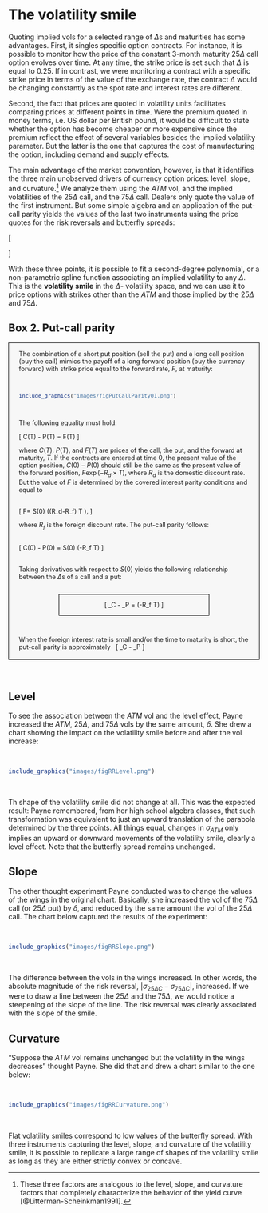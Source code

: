 # The volatility smile

Quoting implied vols for a selected range of $\Delta$s and maturities has some advantages. First, it singles specific option contracts. For instance, it is possible to monitor how the price of the constant 3-month maturity 25$\Delta$ call option evolves over time. At any time, the strike price is set such that $\Delta$ is equal to 0.25. If in contrast, we were monitoring a contract with a specific strike price in terms of the value of the exchange rate, the contract $\Delta$ would be changing constantly as the spot rate and interest rates are different. 

Second, the fact that prices are quoted in volatility units facilitates comparing prices at different points in time. Were the premium quoted in money terms, i.e. US dollar per British pound, it would be difficult to state whether the option has become cheaper or more expensive since the premium reflect the effect of several variables besides the implied volatility parameter. But the latter is the one that captures the cost of manufacturing the option, including demand and supply effects.

The main advantage of the market convention, however, is that it identifies the three main unobserved drivers of currency option prices: level, slope, and curvature.^[These three factors are analogous to the level, slope, and curvature factors that completely characterize the behavior of the yield curve [@Litterman-Scheinkman1991].] We analyze them using the $ATM$ vol, and the implied volatilities of the 25$\Delta$ call, and the 75$\Delta$ call. Dealers only quote the value of the first instrument. But some simple algebra and an application of the put-call parity yields the values of the last two instruments using the price quotes for the risk reversals and butterfly spreads:

\[
\begin{aligned}
  \sigma_{25\Delta C} &= \sigma_{ATM} + BF_{25\Delta} + \frac{1}{2} RR_{25\Delta}\\
  \sigma_{25\Delta P} &= \sigma_{ATM} + BF_{25\Delta} - \frac{1}{2} RR_{25\Delta}\\
  \sigma_{75\Delta C} &= \sigma_{25\Delta P}
\end{aligned}
\]
</br>

With these three points, it is possible to fit a second-degree polynomial, or a non-parametric spline function associating an implied volatility to any $\Delta$. This is the **volatility smile** in the $\Delta$- volatility space, and we can use it to price options with strikes other than the $ATM$ and those implied by the 25$\Delta$ and 75$\Delta$. 

## Box 2. Put-call parity{-}
<div style = "background-color:#f7f7f7; width:auto; height:auto; padding-top:0.5px; 
padding-bottom:5px; padding-left:20px; padding-right:20px; font-size:90%; border:1px solid black">

The combination of a short put position (sell the put) and a long call position (buy the call) mimics the payoff of a long forward position (buy the currency forward) with strike price equal to the forward rate, $F$, at maturity:

\

```r
include_graphics("images/figPutCallParity01.png")
```

\

The following equality must hold:

\[
C(T) - P(T) = F(T)
\]

where $C(T)$, $P(T)$, and $F(T)$ are prices of the call, the put, and the forward at maturity, $T$. If the contracts are entered at time 0, the present value of the option position, $C(0) - P(0)$ should still be the same as the present value of the forward position, $F \exp(-R_d \times T)$, where $R_d$ is the domestic discount rate. But the value of $F$ is determined by the covered interest parity conditions and equal to

\
\[
F= S(0) \exp((R_d-R_f) \times T ),
\]
\

 where $R_f$ is the foreign discount rate. The put-call parity follows:

\
\[
C(0) - P(0) = S(0) \exp(-R_f \times T)
\]

\
Taking derivatives with respect to $S(0)$ yields the following relationship between the $\Delta$s of a call and a put:

\
<center>
<div style="border:1px solid black; width:300px">
\[
\Delta_C - \Delta_P = \exp(-R_f \times T)
\]
</div>
</center>

\

When the foreign interest rate is small and/or the time to maturity is short, the put-call parity is approximately 
\ 
\[
\Delta_C - \Delta_P \approx 1
\]
\

</div>

\


## Level

To see the association between the $ATM$ vol and the level effect, Payne increased the $ATM$, 25$\Delta$, and 75$\Delta$ vols by the same amount, $\delta$. She drew a chart showing the impact on the volatility smile before and after the vol increase:

\
```r
include_graphics("images/figRRLevel.png")
```
\

Th shape of the volatility smile did not change at all. This was the expected result: Payne remembered, from her high school algebra classes, that such transformation was equivalent to just an upward translation of the parabola determined by the three points. All things equal, changes in $\sigma_{ATM}$ only implies an upward or downward movements of the volatility smile, clearly a level effect. Note that the butterfly spread remains unchanged.

## Slope

The other thought experiment Payne conducted was to change the values of the wings in the original chart. Basically, she increased the vol of the 75$\Delta$ call (or 25$\Delta$ put) by $\delta$, and reduced by the same amount the vol of the 25$\Delta$ call. The chart below captured the results of the experiment:

\
```r
include_graphics("images/figRRSlope.png")
```
\

The difference between the vols in the wings increased. In other words, the absolute magnitude of the risk reversal, $|\sigma_{25\Delta C} - \sigma_{75\Delta C}|$, increased. If we were to draw a line between the 25$\Delta$ and the 75$\Delta$, we would notice a steepening of the slope of the line. The risk reversal was clearly associated with the slope of the smile.

## Curvature

"Suppose the $ATM$ vol remains unchanged but the volatility in the wings decreases" thought Payne. She did that and drew a chart similar to the one below:

\
```r
include_graphics("images/figRRCurvature.png")
```
\

Flat volatility smiles correspond to low values of the butterfly spread. With three instruments capturing the level, slope, and curvature of the volatility smile, it is possible to replicate a large range of shapes of the volatility smile as long as they are either strictly convex or concave.
